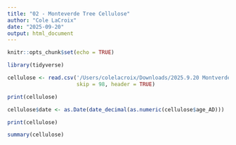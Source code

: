 ```yaml
---
title: "02 - Monteverde Tree Cellulose"
author: "Cole LaCroix"
date: "2025-09-20"
output: html_document
---
```


```r
knitr::opts_chunk$set(echo = TRUE)

library(tidyverse)
```

```r
cellulose <- read.csv('/Users/colelacroix/Downloads/2025.9.20 Montverde Cloud Forest Tree Cellulose.csv', 
                      skip = 98, header = TRUE)

print(cellulose)
```
```r
cellulose$date <- as.Date(date_decimal(as.numeric(cellulose$age_AD)))

print(cellulose)
```
```r
summary(cellulose)
```

